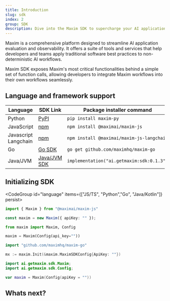 ```yaml
---
title: Introduction
slug: sdk
index: 2
group: SDK
description: Dive into the Maxim SDK to supercharge your AI application development
---
```


Maxim is a comprehensive platform designed to streamline AI application evaluation and observability. It offers a suite of tools and services that help developers and teams apply traditional software best practices to non-deterministic AI workflows.

Maxim SDK exposes Maxim's most critical functionalities behind a simple set of function calls, allowing developers to integrate Maxim workflows into their own workflows seamlessly.

## Language and framework support

| Language             | SDK Link                                                              | Package installer command                 |
| -------------------- | --------------------------------------------------------------------- | ----------------------------------------- |
| Python               | [PyPI](https://pypi.org/project/maxim-py/)                            | `pip install maxim-py`                    |
| JavaScript           | [npm](https://www.npmjs.com/package/@maximai/maxim-js)                | `npm install @maximai/maxim-js`           |
| Javascript Langchain | [npm](https://www.npmjs.com/package/@maximai/maxim-js-langchain)      | `npm install @maximai/maxim-js-langchain` |
| Go                   | [Go SDK](https://github.com/maximhq/maxim-go)                         | `go get github.com/maximhq/maxim-go`      |
| Java/JVM             | [Java/JVM SDK](https://central.sonatype.com/artifact/ai.getmaxim/sdk) | `implementation("ai.getmaxim:sdk:0.1.3")` |

## Initializing SDK

<CodeGroup id="language" items={["JS/TS", "Python","Go", "Java/Kotlin"]} persist>

```typescript JS/TS
import { Maxim } from "@maximai/maxim-js"

const maxim = new Maxim({ apiKey: "" });
```

```python Python
from maxim import Maxim, Config

maxim = Maxim(Config(api_key=""))
```

```go Go
import "github.com/maximhq/maxim-go"

mx := maxim.Init(&maxim.MaximSDKConfig{ApiKey: ""})
```

```kotlin Java/Kotlin
import ai.getmaxim.sdk.Maxim;
import ai.getmaxim.sdk.Config;

var maxim = Maxim(Config(apiKey = ""))
```

</CodeGroup>

## Whats next?

<div className="grid grid-cols-3 gap-4 pt-2 sm:grid-cols-2">
	<Card
		className="flex flex-col no-underline"
		href="/docs/evaluate/how-to/evaluate-prompts/deploy-prompts"
		title="Prompt management using Maxim"
	/>
	<Card
		className="flex flex-col no-underline"
		href="/docs/library/how-to/datasets/add-new-entries-using-sdk"
		title="Dataset management using Maxim"
	/>
	<Card
		className="flex flex-col items-center justify-center no-underline"
		href="/docs/observe/overview"
		title="Observe and evaluate your production logs realtime using Maxim."
	/>
	<Card
		className="flex w-full flex-col justify-center no-underline"
		href="/docs/evaluate/how-to/trigger-test-runs-using-sdk"
		title="Run tests using Maxim SDK."
	/>
</div>
